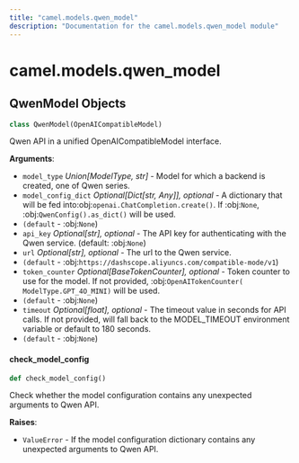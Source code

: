 ```yaml
---
title: "camel.models.qwen_model"
description: "Documentation for the camel.models.qwen_model module"
---
```


<a id="camel.models.qwen_model"></a>

# camel.models.qwen\_model

<a id="camel.models.qwen_model.QwenModel"></a>

## QwenModel Objects

```python
class QwenModel(OpenAICompatibleModel)
```

Qwen API in a unified OpenAICompatibleModel interface.

**Arguments**:

- `model_type` _Union[ModelType, str]_ - Model for which a backend is
  created, one of Qwen series.
- `model_config_dict` _Optional[Dict[str, Any]], optional_ - A dictionary
  that will be fed into:obj:`openai.ChatCompletion.create()`. If
  :obj:`None`, :obj:`QwenConfig().as_dict()` will be used.
- `(default` - :obj:`None`)
- `api_key` _Optional[str], optional_ - The API key for authenticating with
  the Qwen service. (default: :obj:`None`)
- `url` _Optional[str], optional_ - The url to the Qwen service.
- `(default` - :obj:`https://dashscope.aliyuncs.com/compatible-mode/v1`)
- `token_counter` _Optional[BaseTokenCounter], optional_ - Token counter to
  use for the model. If not provided, :obj:`OpenAITokenCounter(
  ModelType.GPT_4O_MINI)` will be used.
- `(default` - :obj:`None`)
- `timeout` _Optional[float], optional_ - The timeout value in seconds for
  API calls. If not provided, will fall back to the MODEL_TIMEOUT
  environment variable or default to 180 seconds.
- `(default` - :obj:`None`)

<a id="camel.models.qwen_model.QwenModel.check_model_config"></a>

#### check\_model\_config

```python
def check_model_config()
```

Check whether the model configuration contains any
unexpected arguments to Qwen API.

**Raises**:

- `ValueError` - If the model configuration dictionary contains any
  unexpected arguments to Qwen API.

